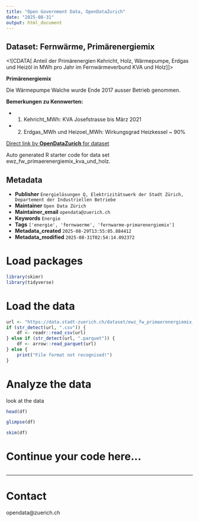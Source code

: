 ```yaml
---
title: "Open Government Data, OpenDataZurich"
date: "2025-08-31"
output: html_document
---
```


## Dataset: Fernwärme, Primärenergiemix

<![CDATA[
Anteil der Primärenergien Kehricht, Holz, Wärmepumpe, Erdgas und Heizöl in MWh pro Jahr im Fernwärmeverbund KVA und Holz
]]>

**Primärenergiemix**

Die Wärmepumpe Walche wurde Ende 2017 ausser Betrieb genommen.

**Bemerkungen zu Kennwerten:**

- 1. Kehricht_MWh: KVA Josefstrasse bis März 2021
- 2. Erdgas_MWh und Heizoel_MWh: Wirkungsgrad Heizkessel ~ 90%



[Direct link by **OpenDataZurich** for dataset](https://data.stadt-zuerich.ch/dataset/ewz_fw_primaerenergiemix_kva_und_holz)

Auto generated R starter code for data set ewz_fw_primaerenergiemix_kva_und_holz.

## Metadata

- **Publisher** `Energielösungen Q, Elektrizitätswerk der Stadt Zürich, Departement der Industriellen Betriebe`
- **Maintainer** `Open Data Zürich`
- **Maintainer_email** `opendata@zuerich.ch`
- **Keywords** `Energie`
- **Tags** `['energie', 'fernwaerme', 'fernwarme-primarenergiemix']`
- **Metadata_created** `2025-08-29T13:55:05.884412`
- **Metadata_modified** `2025-08-31T02:54:14.092372`


# Load packages

```r
library(skimr)
library(tidyverse)
```

# Load the data

```r
url <- "https://data.stadt-zuerich.ch/dataset/ewz_fw_primaerenergiemix_kva_und_holz/download/fw_primaerenergiemix_kva_und_holz.csv"
if (str_detect(url, ".csv")) {
    df <- readr::read_csv(url)
} else if (str_detect(url, ".parquet")) {
    df <- arrow::read_parquet(url)
} else {
    print("File format not recognised!")
}
```

# Analyze the data

look at the data
```r
head(df)
```

```r
glimpse(df)
```

```r
skim(df)
```

# Continue your code here...

```r

```

------------------------------------------------------------------------

# Contact

opendata@zuerich.ch
